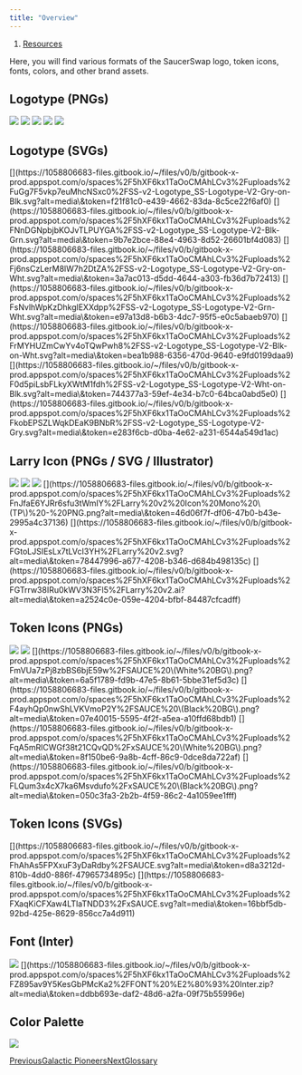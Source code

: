 ```yaml
---
title: "Overview"
---
```


1. [Resources](/resources)

Here, you will find various formats of the SaucerSwap logo, token icons, fonts, colors, and other brand assets.

## Logotype (PNGs)

<Frame caption="SaucerSwap Logo Primary (Black BG) - PNG">
  <img src="/images/resources/files%2Fv0%2Fb%2Fgitbook-x-prod.appspot.com%2Fo%2Fspaces%252F5hXF6kx1TaOoCMAhLCv3%252Fuploads%252FlVY5kXwTMLke612reVlS%252FSaucerSwap%2520Logo%2520Primary%2520%28Black%2520BG%29%2520-%2520PNG.png" />
</Frame>

<Frame caption="SaucerSwap Logo Black (Transparent BG) - PNG">
  <img src="/images/resources/files%2Fv0%2Fb%2Fgitbook-x-prod.appspot.com%2Fo%2Fspaces%252F5hXF6kx1TaOoCMAhLCv3%252Fuploads%252FWje5XbL2cVfEdXmMzNSV%252FSaucerSwap%2520Logo%2520Primary%2520%28Black%2520Mono%29%2520-%2520PNG.png" />
</Frame>

<Frame caption="SaucerSwap Logo Inverse (White BG) - PNG">
  <img src="/images/resources/files%2Fv0%2Fb%2Fgitbook-x-prod.appspot.com%2Fo%2Fspaces%252F5hXF6kx1TaOoCMAhLCv3%252Fuploads%252FmUxrM867wVDTAteoBkB4%252FSaucerSwap%2520Logo%2520Secondary%2520%28White%2520BG%29%2520-%2520PNG.png" />
</Frame>

<Frame caption="SaucerSwap Logo Primary (Transparent BG) - PNG">
  <img src="/images/resources/files%2Fv0%2Fb%2Fgitbook-x-prod.appspot.com%2Fo%2Fspaces%252F5hXF6kx1TaOoCMAhLCv3%252Fuploads%252FjA6wNK81kOoGGLirDY57%252FSaucerSwap%2520Logo%2520W%2526G%2520%28TP%29%2520-%2520PNG.png" />
</Frame>

<Frame caption="SaucerSwap Logo White (Transparent BG) - PNG">
  <img src="/images/resources/files%2Fv0%2Fb%2Fgitbook-x-prod.appspot.com%2Fo%2Fspaces%252F5hXF6kx1TaOoCMAhLCv3%252Fuploads%252FEHDWxm3X4W9Gn9qhfRV8%252FSaucerSwap%2520Logo%2520Primary%2520%28White%2520Mono%29%2520-%2520PNG.png" />
</Frame>

## Logotype (SVGs)

<Frame caption="7KBSS-v2-Logotype_SS-Logotype-V2-Gry-on-Blk.svgimageSaucerSwap Logo Gray Monochromatic (Black BG) - SVG">
  [](https://1058806683-files.gitbook.io/~/files/v0/b/gitbook-x-prod.appspot.com/o/spaces%2F5hXF6kx1TaOoCMAhLCv3%2Fuploads%2FuGg7F5vkp7euMhcNSxc0%2FSS-v2-Logotype_SS-Logotype-V2-Gry-on-Blk.svg?alt=media\&token=f21f81c0-e439-4662-83da-8c5ce22f6af0)

</Frame>

<Frame caption="7KBSS-v2-Logotype_SS-Logotype-V2-Blk-Grn.svgimageSaucerSwap Logo Inverse (Transparent BG) - SVG">
  [](https://1058806683-files.gitbook.io/~/files/v0/b/gitbook-x-prod.appspot.com/o/spaces%2F5hXF6kx1TaOoCMAhLCv3%2Fuploads%2FNnDGNpbjbKOJvTLPUYGA%2FSS-v2-Logotype_SS-Logotype-V2-Blk-Grn.svg?alt=media\&token=9b7e2bce-88e4-4963-8d52-26601bf4d083)

</Frame>

<Frame caption="7KBSS-v2-Logotype_SS-Logotype-V2-Gry-on-Wht.svgimageSaucerSwap Logo Gray Monochromatic (White BG) - SVG">
  [](https://1058806683-files.gitbook.io/~/files/v0/b/gitbook-x-prod.appspot.com/o/spaces%2F5hXF6kx1TaOoCMAhLCv3%2Fuploads%2Fj6nsCzLerM8lW7h2DtZA%2FSS-v2-Logotype_SS-Logotype-V2-Gry-on-Wht.svg?alt=media\&token=3a7ac013-d5dd-4644-a303-fb36d7b72413)

</Frame>

<Frame caption="7KBSS-v2-Logotype_SS-Logotype-V2-Grn-Wht.svgimageSaucerSwap Logo Primary (Transparent BG) - SVG">
  [](https://1058806683-files.gitbook.io/~/files/v0/b/gitbook-x-prod.appspot.com/o/spaces%2F5hXF6kx1TaOoCMAhLCv3%2Fuploads%2FsNvlhWpKzDhkglEXXdpp%2FSS-v2-Logotype_SS-Logotype-V2-Grn-Wht.svg?alt=media\&token=e97a13d8-b6b3-4dc7-95f5-e0c5abaeb970)

</Frame>

<Frame caption="7KBSS-v2-Logotype_SS-Logotype-V2-Blk-on-Wht.svgimageSaucerSwap Logo Inverse (White BG) - SVG">
  [](https://1058806683-files.gitbook.io/~/files/v0/b/gitbook-x-prod.appspot.com/o/spaces%2F5hXF6kx1TaOoCMAhLCv3%2Fuploads%2FrMYHUZmCwYv4oTQwPwh8%2FSS-v2-Logotype_SS-Logotype-V2-Blk-on-Wht.svg?alt=media\&token=bea1b988-6356-470d-9640-e9fd0199daa9)

</Frame>

<Frame caption="7KBSS-v2-Logotype_SS-Logotype-V2-Wht-on-Blk.svgimageSaucerSwap Logo Primary (Black BG) - SVG">
  [](https://1058806683-files.gitbook.io/~/files/v0/b/gitbook-x-prod.appspot.com/o/spaces%2F5hXF6kx1TaOoCMAhLCv3%2Fuploads%2F0d5piLsbFLkyXWtM1fdh%2FSS-v2-Logotype_SS-Logotype-V2-Wht-on-Blk.svg?alt=media\&token=744377a3-59ef-4e34-b7c0-64bca0abd5e0)

</Frame>

<Frame caption="7KBSS-v2-Logotype_SS-Logotype-V2-Gry.svgimageSaucerSwap Logo Gray Monochromatic (Transparent BG) - SVG">
  [](https://1058806683-files.gitbook.io/~/files/v0/b/gitbook-x-prod.appspot.com/o/spaces%2F5hXF6kx1TaOoCMAhLCv3%2Fuploads%2FkobEPSZLWqkDEaK9BNbR%2FSS-v2-Logotype_SS-Logotype-V2-Gry.svg?alt=media\&token=e283f6cb-d0ba-4e62-a231-6544a549d1ac)

</Frame>

## Larry Icon (PNGs / SVG / Illustrator)

<Frame caption="SaucerSwap Larry Icon (Black BG) - PNG">
  <img src="/images/resources/files%2Fv0%2Fb%2Fgitbook-x-prod.appspot.com%2Fo%2Fspaces%252F5hXF6kx1TaOoCMAhLCv3%252Fuploads%252FIv9uAUqmYsS3FCKn6xSc%252FLarry%2520v2%2520Icon%2520Primary%2520%28Black%2520BG%29%2520-%2520PNG.png" />
</Frame>

<Frame caption="SaucerSwap Larry Icon (White BG) - PNG">
  <img src="/images/resources/files%2Fv0%2Fb%2Fgitbook-x-prod.appspot.com%2Fo%2Fspaces%252F5hXF6kx1TaOoCMAhLCv3%252Fuploads%252FidgLWpzMHuMJpS95REmJ%252FLarry%2520v2%2520Icon%2520Primary%2520%28White%2520BG%29%2520-%2520PNG.png" />
</Frame>

<Frame caption="SaucerSwap Larry Icon (Transparent BG) - PNG">
  <img src="/images/resources/files%2Fv0%2Fb%2Fgitbook-x-prod.appspot.com%2Fo%2Fspaces%252F5hXF6kx1TaOoCMAhLCv3%252Fuploads%252FcPY8fhnMeMceMq6zijJB%252FLarry%2520v2%2520Icon%2520Primary%2520%28TP%29%2520-%2520PNG.png" />
</Frame>

<Frame caption="78KBLarry v2 Icon Mono (TP) - PNG.pngimageSaucerSwap Larry Icon - Monochromatic (Black BG) - PNG">
  [](https://1058806683-files.gitbook.io/~/files/v0/b/gitbook-x-prod.appspot.com/o/spaces%2F5hXF6kx1TaOoCMAhLCv3%2Fuploads%2FnJfaE6YJRr6sfu3tWmIY%2FLarry%20v2%20Icon%20Mono%20\(TP\)%20-%20PNG.png?alt=media\&token=46d06f7f-df06-47b0-b43e-2995a4c37136)

</Frame>

<Frame caption="22KBLarry v2.svgimageSaucerSwap Larry Icon - Primary (Transparent BG) - SVG">
  [](https://1058806683-files.gitbook.io/~/files/v0/b/gitbook-x-prod.appspot.com/o/spaces%2F5hXF6kx1TaOoCMAhLCv3%2Fuploads%2FGtoLJSIEsLx7tLVcI3YH%2FLarry%20v2.svg?alt=media\&token=78447996-a677-4208-b346-d684b498135c)

</Frame>

<Frame caption="375KBLarry v2.aiSaucerSwap Larry Icon - Primary (Transparent BG) - Adobe Illustrator">
  [](https://1058806683-files.gitbook.io/~/files/v0/b/gitbook-x-prod.appspot.com/o/spaces%2F5hXF6kx1TaOoCMAhLCv3%2Fuploads%2FGTrrw38IRu0kWV3N3Fl5%2FLarry%20v2.ai?alt=media\&token=a2524c0e-059e-4204-bfbf-84487cfcadff)
</Frame>

## Token Icons (PNGs)

<Frame caption="SAUCE Token Icon (Transparent BG) - PNG">
  <img src="/images/resources/files%2Fv0%2Fb%2Fgitbook-x-prod.appspot.com%2Fo%2Fspaces%252F5hXF6kx1TaOoCMAhLCv3%252Fuploads%252F8fuKNcm587589fx03xJO%252FSAUCE%2520%28TP%29.png" />
</Frame>

<Frame caption="XSAUCE Token Icon (Transparent BG) - PNG">
  <img src="/images/resources/files%2Fv0%2Fb%2Fgitbook-x-prod.appspot.com%2Fo%2Fspaces%252F5hXF6kx1TaOoCMAhLCv3%252Fuploads%252FiTmmNRTxKQvaTXFoYFYm%252FxSAUCE%2520%28TP%29.png" />
</Frame>

<Frame caption="75KBSAUCE (White BG).pngimageSAUCE Token Icon (White BG) - PNG">
  [](https://1058806683-files.gitbook.io/~/files/v0/b/gitbook-x-prod.appspot.com/o/spaces%2F5hXF6kx1TaOoCMAhLCv3%2Fuploads%2FmVUa7zPj8zbBS6bjE59w%2FSAUCE%20\(White%20BG\).png?alt=media\&token=6a5f1789-fd9b-47e5-8b61-5bbe31ef5d3c)

</Frame>

<Frame caption="76KBSAUCE (Black BG).pngimageSAUCE Token Icon (Black BG) - PNG">
  [](https://1058806683-files.gitbook.io/~/files/v0/b/gitbook-x-prod.appspot.com/o/spaces%2F5hXF6kx1TaOoCMAhLCv3%2Fuploads%2F4ayhQp0nwShLVKVmoP2Y%2FSAUCE%20\(Black%20BG\).png?alt=media\&token=07e40015-5595-4f2f-a5ea-a10ffd68bdb1)

</Frame>

<Frame caption="166KBxSAUCE (White BG).pngimageXSAUCE Token Icon (White BG) - PNG">
  [](https://1058806683-files.gitbook.io/~/files/v0/b/gitbook-x-prod.appspot.com/o/spaces%2F5hXF6kx1TaOoCMAhLCv3%2Fuploads%2FqA5mRlCWGf38t21CQvQD%2FxSAUCE%20\(White%20BG\).png?alt=media\&token=8f150be6-9a8b-4cff-86c9-0dce8da722af)

</Frame>

<Frame caption="169KBxSAUCE (Black BG).pngimageXSAUCE Token Icon (Black BG) - PNG">
  [](https://1058806683-files.gitbook.io/~/files/v0/b/gitbook-x-prod.appspot.com/o/spaces%2F5hXF6kx1TaOoCMAhLCv3%2Fuploads%2FLQum3x4cX7ka6Msvdufo%2FxSAUCE%20\(Black%20BG\).png?alt=media\&token=050c3fa3-2b2b-4f59-86c2-4a1059ee1fff)

</Frame>

## Token Icons (SVGs)

<Frame caption="8KBSAUCE.svgimageSAUCE Token Icon (Transparent BG) - SVG">
  [](https://1058806683-files.gitbook.io/~/files/v0/b/gitbook-x-prod.appspot.com/o/spaces%2F5hXF6kx1TaOoCMAhLCv3%2Fuploads%2FhAhAs5FPXxuF3yDaRdby%2FSAUCE.svg?alt=media\&token=d8a3212d-810b-4dd0-886f-47965734895c)

</Frame>

<Frame caption="3KBxSAUCE.svgimageXSAUCE Token Icon (Transparent BG) - SVG">
  [](https://1058806683-files.gitbook.io/~/files/v0/b/gitbook-x-prod.appspot.com/o/spaces%2F5hXF6kx1TaOoCMAhLCv3%2Fuploads%2FXaqKiCFXaw4LTlaTNDD3%2FxSAUCE.svg?alt=media\&token=16bbf5db-92bd-425e-8629-856cc7a4d911)

</Frame>

## Font (Inter)

<Frame caption="SaucerSwap Brand Font Ex.">
  <img src="/images/resources/files%2Fv0%2Fb%2Fgitbook-x-prod.appspot.com%2Fo%2Fspaces%252F5hXF6kx1TaOoCMAhLCv3%252Fuploads%252FaOMX8N9NCDHgtILdHC3M%252FFont-Inter-Display-Plaque.png" />
</Frame>

<Frame caption="10MBFONT – Inter.ziparchiveSaucerSwap Brand Font (Inter)">
  [](https://1058806683-files.gitbook.io/~/files/v0/b/gitbook-x-prod.appspot.com/o/spaces%2F5hXF6kx1TaOoCMAhLCv3%2Fuploads%2FZ895av9Y5KesGbPMcKa2%2FFONT%20%E2%80%93%20Inter.zip?alt=media\&token=ddbb693e-daf2-48d6-a2fa-09f75b55996e)

</Frame>

## Color Palette

<Frame caption="SaucerSwap Primary and Secondary Color Palette">
  <img src="/images/resources/files%2Fv0%2Fb%2Fgitbook-x-prod.appspot.com%2Fo%2Fspaces%252F5hXF6kx1TaOoCMAhLCv3%252Fuploads%252FjO6Xc2w3cbq5Epin2zjQ%252FBRANDING-COLORS-SAUCERSWAP.png" />
</Frame>

[PreviousGalactic Pioneers](/contributors/galactic-pioneers)[NextGlossary](/resources/glossary)
